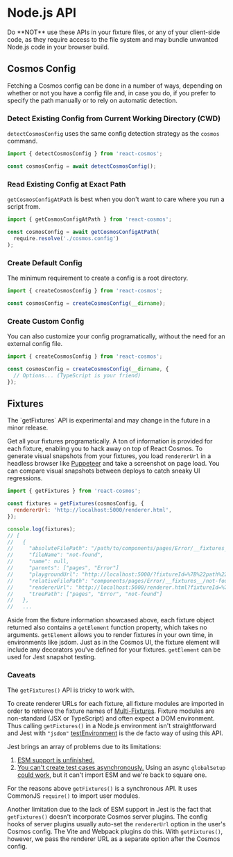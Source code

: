 
# Node.js API

<Callout type="warning">
  Do **NOT** use these APIs in your fixture files, or any of your client-side
  code, as they require access to the file system and may bundle unwanted
  Node.js code in your browser build.
</Callout>

## Cosmos Config

Fetching a Cosmos config can be done in a number of ways, depending on whether or not you have a config file and, in case you do, if you prefer to specify the path manually or to rely on automatic detection.

### Detect Existing Config from Current Working Directory (CWD)

`detectCosmosConfig` uses the same config detection strategy as the `cosmos` command.

```js
import { detectCosmosConfig } from 'react-cosmos';

const cosmosConfig = await detectCosmosConfig();
```

### Read Existing Config at Exact Path

`getCosmosConfigAtPath` is best when you don't want to care where you run a script from.

```js
import { getCosmosConfigAtPath } from 'react-cosmos';

const cosmosConfig = await getCosmosConfigAtPath(
  require.resolve('./cosmos.config')
);
```

### Create Default Config

The minimum requirement to create a config is a root directory.

```js
import { createCosmosConfig } from 'react-cosmos';

const cosmosConfig = createCosmosConfig(__dirname);
```

### Create Custom Config

You can also customize your config programatically, without the need for an external config file.

```js
import { createCosmosConfig } from 'react-cosmos';

const cosmosConfig = createCosmosConfig(__dirname, {
  // Options... (TypeScript is your friend)
});
```

## Fixtures

<Callout type="warning">
  The `getFixtures` API is experimental and may change in the future in a minor
  release.
</Callout>

Get all your fixtures programatically. A ton of information is provided for each fixture, enabling you to hack away on top of React Cosmos. To generate visual snapshots from your fixtures, you load `rendererUrl` in a headless browser like [Puppeteer](https://github.com/puppeteer/puppeteer) and take a screenshot on page load. You can compare visual snapshots between deploys to catch sneaky UI regressions.

```js
import { getFixtures } from 'react-cosmos';

const fixtures = getFixtures(cosmosConfig, {
  rendererUrl: 'http://localhost:5000/renderer.html',
});

console.log(fixtures);
// [
//   {
//     "absoluteFilePath": "/path/to/components/pages/Error/__fixtures__/not-found.js",
//     "fileName": "not-found",
//     "name": null,
//     "parents": ["pages", "Error"]
//     "playgroundUrl": "http://localhost:5000/?fixtureId=%7B%22path%22%3A%22components%2Fpages%2FError%2F__fixtures__%2Fnot-found.js%22%2C%22name%22%3Anull%7D",
//     "relativeFilePath": "components/pages/Error/__fixtures__/not-found.js",
//     "rendererUrl": "http://localhost:5000/renderer.html?fixtureId=%7B%22path%22%3A%22components%2Fpages%2FError%2F__fixtures__%2Fnot-found.js%22%2C%22name%22%3Anull%7D",
//     "treePath": ["pages", "Error", "not-found"]
//   },
//   ...
```

Aside from the fixture information showcased above, each fixture object returned also contains a `getElement` function property, which takes no arguments. `getElement` allows you to render fixtures in your own time, in environments like jsdom. Just as in the Cosmos UI, the fixture element will include any decorators you've defined for your fixtures. `getElement` can be used for Jest snapshot testing.

### Caveats

The `getFixtures()` API is tricky to work with.

To create renderer URLs for each fixture, all fixture modules are imported in order to retrieve the fixture names of [Multi-Fixtures](/docs/fixtures/fixture-modules.md#multi-fixtures). Fixture modules are non-standard (JSX or TypeScript) and often expect a DOM environment. Thus calling `getFixtures()` in a Node.js environment isn't straightforward and Jest with `"jsdom"` [testEnvironment](https://jestjs.io/docs/configuration#testenvironment-string) is the de facto way of using this API.

Jest brings an array of problems due to its limitations:

1. [ESM support is unfinished.](https://github.com/jestjs/jest/issues/9430)
2. [You can't create test cases asynchronously.](https://github.com/jestjs/jest/issues/2235#issuecomment-584387443) Using an async `globalSetup` [could work](https://github.com/jestjs/jest/issues/2235#issuecomment-584387443), but it can't import ESM and we're back to square one.

For the reasons above `getFixtures()` is a synchronous API. It uses CommonJS `require()` to import user modules.

Another limitation due to the lack of ESM support in Jest is the fact that `getFixtures()` doesn't incorporate Cosmos server plugins. The config hooks of server plugins usually auto-set the `rendererUrl` option in the user's Cosmos config. The Vite and Webpack plugins do this. With `getFixtures()`, however, we pass the renderer URL as a separate option after the Cosmos config.
